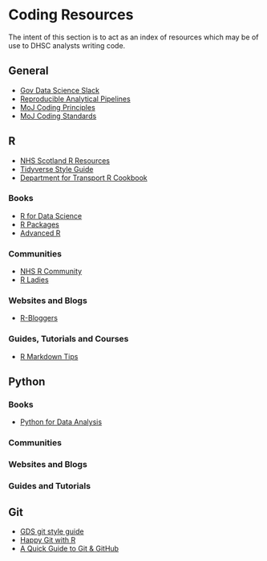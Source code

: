 # Coding Resources {}

The intent of this section is to act as an index of resources which may be of use to DHSC analysts writing code.

## General

* [Gov Data Science Slack](https://govdatascience.slack.com)
* [Reproducible Analytical Pipelines](https://ukgovdatascience.github.io/rap-website/)
* [MoJ Coding Principles](https://github.com/moj-analytical-services/our-coding-standards)
* [MoJ Coding Standards](https://moj-analytical-services.github.io/our-coding-standards/web/)

## R

* [NHS Scotland R Resources](https://scotland.shinyapps.io/nhs-r-resources/)
* [Tidyverse Style Guide](https://style.tidyverse.org/)
* [Department for Transport R Cookbook](https://departmentfortransport.github.io/R-cookbook/)

### Books

* [R for Data Science](https://r4ds.had.co.nz/)
* [R Packages](https://r-pkgs.org/)
* [Advanced R](https://adv-r.hadley.nz/)

### Communities

* [NHS R Community](https://nhsrcommunity.com/)
* [R Ladies](https://rladies.org/)

### Websites and Blogs

* [R-Bloggers](https://www.r-bloggers.com)


### Guides, Tutorials and Courses

* [R Markdown Tips](https://holtzy.github.io/Pimp-my-rmd/)


## Python

### Books

* [Python for Data Analysis](https://wesmckinney.com/pages/book.html) 

### Communities

### Websites and Blogs

### Guides and Tutorials

## Git

* [GDS git style guide](https://gds-way.cloudapps.digital/standards/git.html)
* [Happy Git with R](https://happygitwithr.com/)
* [A Quick Guide to Git & GitHub](https://nhs-nss-transforming-publications.github.io/git-guide/)





